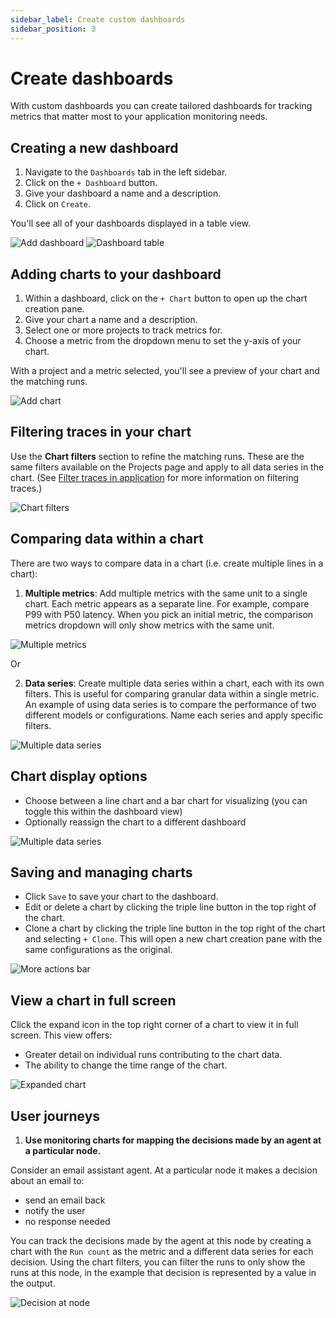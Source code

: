 ```yaml
---
sidebar_label: Create custom dashboards
sidebar_position: 3
---
```


# Create dashboards

With custom dashboards you can create tailored dashboards for tracking metrics that matter most to your application monitoring needs.

## Creating a new dashboard

1. Navigate to the `Dashboards` tab in the left sidebar.
2. Click on the `+ Dashboard` button.
3. Give your dashboard a name and a description.
4. Click on `Create`.

You'll see all of your dashboards displayed in a table view.

![Add dashboard](../static/add_dashboard.png)
![Dashboard table](../static/dashboard_table.png)

## Adding charts to your dashboard

1. Within a dashboard, click on the `+ Chart` button to open up the chart creation pane.
2. Give your chart a name and a description.
3. Select one or more projects to track metrics for.
4. Choose a metric from the dropdown menu to set the y-axis of your chart.

With a project and a metric selected, you'll see a preview of your chart and the matching runs.

![Add chart](../static/add_chart.png)

## Filtering traces in your chart

Use the **Chart filters** section to refine the matching runs. These are the same filters available on the Projects page and apply to all data series in the chart. (See [Filter traces in application](./filter_traces_in_application) for more information on filtering traces.)

![Chart filters](../static/chart_filters.png)

## Comparing data within a chart

There are two ways to compare data in a chart (i.e. create multiple lines in a chart):

1. **Multiple metrics**: Add multiple metrics with the same unit to a single chart. Each metric appears as a separate line. For example, compare P99 with P50 latency.
   When you pick an initial metric, the comparison metrics dropdown will only show metrics with the same unit.

![Multiple metrics](../static/compare_metrics.png)

Or

2. **Data series**: Create multiple data series within a chart, each with its own filters. This is useful for comparing granular data within a single metric.
   An example of using data series is to compare the performance of two different models or configurations. Name each series and apply specific filters.

![Multiple data series](../static/multiple_data_series.png)

## Chart display options

- Choose between a line chart and a bar chart for visualizing (you can toggle this within the dashboard view)
- Optionally reassign the chart to a different dashboard

![Multiple data series](../static/bar_chart.png)

## Saving and managing charts

- Click `Save` to save your chart to the dashboard.
- Edit or delete a chart by clicking the triple line button in the top right of the chart.
- Clone a chart by clicking the triple line button in the top right of the chart and selecting `+ Clone`. This will open a new chart creation pane with the same configurations as the original.

![More actions bar](../static/more_actions_bar.png)

## View a chart in full screen

Click the expand icon in the top right corner of a chart to view it in full screen. This view offers:

- Greater detail on individual runs contributing to the chart data.
- The ability to change the time range of the chart.

![Expanded chart](../static/expanded_chart.png)

## User journeys

1. **Use monitoring charts for mapping the decisions made by an agent at a particular node.**

Consider an email assistant agent. At a particular node it makes a decision about an email to:

- send an email back
- notify the user
- no response needed

You can track the decisions made by the agent at this node by creating a chart with the `Run count` as the metric and a different data series for each decision.
Using the chart filters, you can filter the runs to only show the runs at this node, in the example that decision is represented by a value in the output.

![Decision at node](../static/decision_at_node.png)

